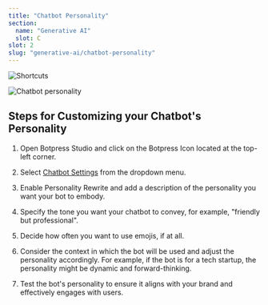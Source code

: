 ```yaml
---
title: "Chatbot Personality"
section:
  name: "Generative AI"
  slot: C
slot: 2
slug: "generative-ai/chatbot-personality"
---
```


![Shortcuts](/generative-ai-personality-cover.png)

![Chatbot personality](/chatbot-personality.png)

## Steps for Customizing your Chatbot's Personality

1. Open Botpress Studio and click on the Botpress Icon located at the top-left corner.

2. Select [Chatbot Settings](../../studio/chatbot-settings/) from the dropdown menu.

3. Enable Personality Rewrite and add a description of the personality you want your bot to embody.

4. Specify the tone you want your chatbot to convey, for example, "friendly but professional".

5. Decide how often you want to use emojis, if at all.

6. Consider the context in which the bot will be used and adjust the personality accordingly. For example, if the bot is for a tech startup, the personality might be dynamic and forward-thinking.

7. Test the bot's personality to ensure it aligns with your brand and effectively engages with users.
